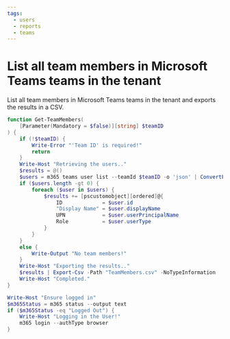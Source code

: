 ```yaml
---
tags:
  - users
  - reports
  - teams
---
```



# List all team members in Microsoft Teams teams in the tenant

List all team members in Microsoft Teams teams in the tenant and exports the results in a CSV.

<Tabs>
  <TabItem value="PowerShell">

  ```powershell
  function Get-TeamMembers(
      [Parameter(Mandatory = $false)][string] $teamID
  ) {
      if (!$teamID) {
          Write-Error "'Team ID' is required!"
          return
      }
      Write-Host "Retrieving the users.."
      $results = @()
      $users = m365 teams user list --teamId $teamID -o 'json' | ConvertFrom-Json
      if ($users.length -gt 0) {
          foreach ($user in $users) {
              $results += [pscustomobject][ordered]@{
                  ID             = $user.id
                  "Display Name" = $user.displayName
                  UPN            = $user.userPrincipalName
                  Role           = $user.userType
              }
          }
      }
      else {
          Write-Output "No team members!"
      }
      Write-Host "Exporting the results.."
      $results | Export-Csv -Path "TeamMembers.csv" -NoTypeInformation
      Write-Host "Completed."
  }

  Write-Host "Ensure logged in"
  $m365Status = m365 status --output text
  if ($m365Status -eq "Logged Out") {
      Write-Host "Logging in the User!"
      m365 login --authType browser
  }
  ```

  </TabItem>
</Tabs>

